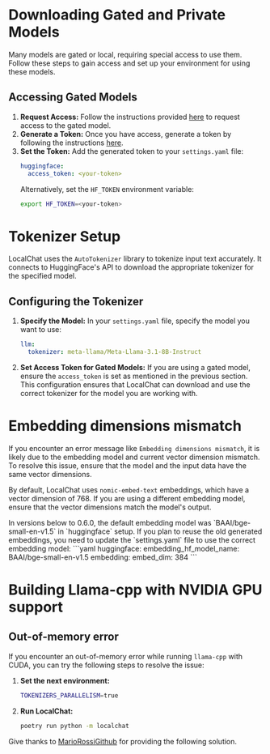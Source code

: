 # Downloading Gated and Private Models
Many models are gated or local, requiring special access to use them. Follow these steps to gain access and set up your environment for using these models.
## Accessing Gated Models
1. **Request Access:**
   Follow the instructions provided [here](https://huggingface.co/docs/hub/en/models-gated) to request access to the gated model.
2. **Generate a Token:**
   Once you have access, generate a token by following the instructions [here](https://huggingface.co/docs/hub/en/security-tokens).
3. **Set the Token:**
   Add the generated token to your `settings.yaml` file:
   ```yaml
   huggingface:
     access_token: <your-token>
   ```
   Alternatively, set the `HF_TOKEN` environment variable:
   ```bash
   export HF_TOKEN=<your-token>
   ```

# Tokenizer Setup
LocalChat uses the `AutoTokenizer` library to tokenize input text accurately. It connects to HuggingFace's API to download the appropriate tokenizer for the specified model.

## Configuring the Tokenizer
1. **Specify the Model:**
   In your `settings.yaml` file, specify the model you want to use:
   ```yaml
   llm:
     tokenizer: meta-llama/Meta-Llama-3.1-8B-Instruct
   ```
2. **Set Access Token for Gated Models:**
   If you are using a gated model, ensure the `access_token` is set as mentioned in the previous section.
This configuration ensures that LocalChat can download and use the correct tokenizer for the model you are working with.

# Embedding dimensions mismatch
If you encounter an error message like `Embedding dimensions mismatch`, it is likely due to the embedding model and
current vector dimension mismatch. To resolve this issue, ensure that the model and the input data have the same vector dimensions.

By default, LocalChat uses `nomic-embed-text` embeddings, which have a vector dimension of 768.
If you are using a different embedding model, ensure that the vector dimensions match the model's output.

<Callout intent = "warning">
In versions below to 0.6.0, the default embedding model was `BAAI/bge-small-en-v1.5` in `huggingface` setup.
If you plan to reuse the old generated embeddings, you need to update the `settings.yaml` file to use the correct embedding model:
```yaml
huggingface:
  embedding_hf_model_name: BAAI/bge-small-en-v1.5
embedding:
  embed_dim: 384
```
</Callout>

# Building Llama-cpp with NVIDIA GPU support

## Out-of-memory error

If you encounter an out-of-memory error while running `llama-cpp` with CUDA, you can try the following steps to resolve the issue:
1. **Set the next environment:**
    ```bash
    TOKENIZERS_PARALLELISM=true
    ```
2. **Run LocalChat:**
    ```bash
    poetry run python -m localchat
    ```
Give thanks to [MarioRossiGithub](https://github.com/MarioRossiGithub) for providing the following solution.